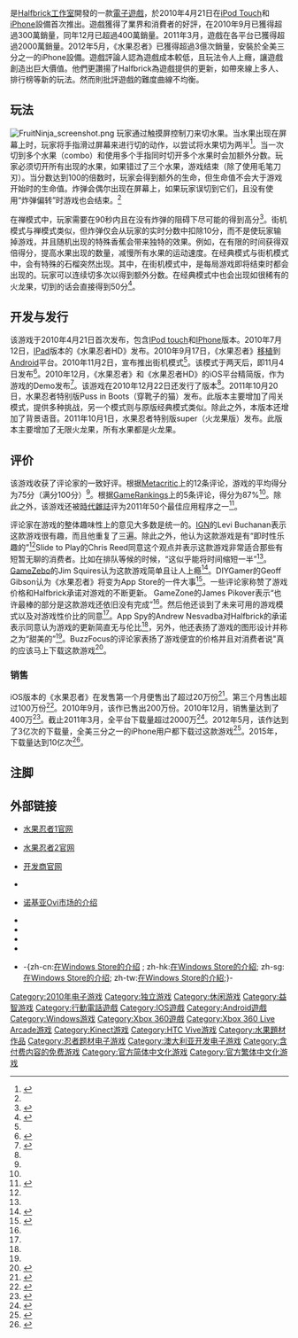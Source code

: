 {{更新|time=2017-05-16T13:20:13+00:00}}
{{noteTA
|G1=Games
|G2=IT
}}
{{Infobox video game
| title = Fruit Ninja
| image = File:FruitNinja_logo.png
| developer = [[Halfbrick工作室|Halfbrick]]
| publisher = 
| distributor = [[iTunes|iTunes]]、[[Google_Play|Google Play]]、[[Windows商店|Windows Store]]、{{tsl|en|Zune Software||Zune Software}}、{{tsl|en|Nokia Store||Nokia Store}}、{{tsl|en|Samsung Apps||Samsung Apps}}、[[Facebook|Facebook]] (Fruit Ninja Frenzy)、<ref name="FacebookApp">{{Cite web |url=https://www.facebook.com/appcenter/fruitninjafrenzy |publisher=[[Facebook|Facebook]] |accessdate=2012-11-18 |title=Fruit Ninja Frenzy - App Center |archive-date=2014-02-20 |archive-url=https://web.archive.org/web/20140220073331/https://www.facebook.com/appcenter/fruitninjafrenzy |dead-url=no }}</ref>[[PlayStation_Store|PlayStation Store]]、[[蒸汽|Steam]] (Fruit Ninja VR)<ref name="VR">{{cite web|last1=Byford|first1=Sam|title=Fruit Ninja VR is out now for the Vive, because of course|url=http://www.theverge.com/2016/7/7/12125480/fruit-ninja-vr-htc-vive-steam|website=The Verge|accessdate=2016-07-09|date=2016-07-07|archive-date=2016-07-09|archive-url=https://web.archive.org/web/20160709061235/http://www.theverge.com/2016/7/7/12125480/fruit-ninja-vr-htc-vive-steam|dead-url=no}}</ref>
| series = 
| engine = 
| platforms = {{plain list|
* [[iOS|iOS]]
* [[Android|Android]]
* [[Windows_Phone|Windows Phone]]
* [[Symbian|Symbian]]
* [[Bada_(操作系统)|Bada]]
* [[Microsoft_Windows|Windows]]
* [[Xbox_360|Xbox 360]] (XBLA)
* [[Facebook|Facebook]]
* [[PlayStation_Vita|PlayStation Vita]]
* [[Xbox_One|Xbox One]]
}}
| released = {{Collapsible list|title=2010年4月21日|titlestyle=font-weight:normal;background:transparent;text-align:left;|'''iPod Touch、iPhone'''<br />2010年4月21日<ref name="ign review">{{Cite web |url=http://wireless.ign.com/articles/108/1086649p1.html |title=Fruit Ninja Review |publisher=[[IGN|IGN]] |accessdate=2010-12-22 |date=2010-04-28 |first=Levi |last=Buchanan |deadurl=yes |archiveurl=https://www.webcitation.org/6COT4RCgX?url=http://www.ign.com/articles/2010/04/28/fruit-ninja-review |archivedate=2012-11-23 }}</ref><br />'''iPad'''<br />2010年7月14日<ref name="iPad release">{{Cite web |url=http://www.joystiq.com/2010/07/12/fruit-ninja-hd-slices-up-the-ipad-later-this-week/ |publisher=[[Joystiq|Joystiq]] |accessdate=2010-12-22 |title=Fruit Ninja HD slices up the iPad later this week |first=David |last=Hinkle |date=2010-07-12 |archive-url=https://www.webcitation.org/6COT1RzGB?url=http://www.joystiq.com/2010/07/12/fruit-ninja-hd-slices-up-the-ipad-later-this-week/ |archive-date=2012-11-23 |dead-url=yes }}</ref><br />'''Android'''<br />2010年9月17日<ref name="gamespot">{{Cite web |url=http://www.gamespot.com/android/puzzle/fruitninja/index.html |publisher=[[GameSpot|GameSpot]] |accessdate=2010-12-22 |title=Fruit Ninja for Android |archive-date=2010-12-19 |archive-url=https://web.archive.org/web/20101219202850/http://www.gamespot.com/android/puzzle/fruitninja/index.html |dead-url=no }}</ref><br />'''Windows Phone'''<br />2010年12月22日<ref name="winphone7 release">{{Cite web |url=http://wpcentral.com/pocket-god-and-fruit-ninja-both-live-marketplace |publisher=Windows Phone Central |title=Pocket God and Fruit Ninja both live in the Marketplace |date=2010-12-21 |accessdate=2010-12-27 |first=Daniel |last=Rubino |archive-date=2012-11-23 |archive-url=https://www.webcitation.org/6COT27wh6?url=http://www.wpcentral.com/pocket-god-and-fruit-ninja-both-live-marketplace |dead-url=no }}</ref><br />'''Symbian OS'''<br />2011年3月<ref name="All About Symbian">{{Cite web |url=http://www.allaboutsymbian.com/reviews/item/12699_Fruit_Ninja.php |publisher=All About Symbian |accessdate=2011-04-02 |title=Fruit Ninja for Symbian |archive-date=2012-09-20 |archive-url=https://www.webcitation.org/6AoQYwUzf?url=http://www.allaboutsymbian.com/reviews/item/12699_Fruit_Ninja.php |dead-url=no }}</ref><br />'''Bada OS'''<br />2011年3月29日<ref name="samsungapps">{{Cite web |url=http://www.samsungapps.com/topApps/topAppsDetail.as?productId=G00000588425 |publisher={{tsl|en|Samsung Apps||Samsung Apps}} |accessdate=2011-04-13 |title=Fruit Ninja for Bada |archive-date=2011-05-04 |archive-url=https://web.archive.org/web/20110504171833/http://www.samsungapps.com/topApps/topAppsDetail.as?productId=G00000588425 |dead-url=no }}</ref><br />'''Xbox 360'''<br />2011年8月10日<ref name="kinect announcement">{{Cite web |url=http://www.joystiq.com/2011/06/06/xbox-live-summer-of-arcade-2011-kicks-off-july-20/ |publisher=Joystiq |date=2011-06-06 |title=Xbox Live Summer of Arcade 2011 kicks off July 20 |first=David |last=Hinkle |accessdate=2011-06-07 |archive-url=https://www.webcitation.org/6AoQZmxhX?url=http://www.joystiq.com/2011/06/06/xbox-live-summer-of-arcade-2011-kicks-off-july-20/ |archive-date=2012-09-20 |dead-url=yes }}</ref><br />'''Windows 8'''<br />2012年6月7日<ref>{{Cite web |url=http://www.windows8apps.com/apps/games/arcade/fruit-ninja-for-windows-8/ |archive-url=https://web.archive.org/web/20120919221838/http://www.windows8apps.com/apps/games/arcade/fruit-ninja-for-windows-8/ |dead-url=yes |archive-date=2012-09-19 |publisher=Windows 8 Apps |accessdate=2012-08-10 |title=Fruit Ninja for Windows 8}} 
</ref><br />'''Nook Color'''<br />2011年6月10日<br />'''PlayStation Vita'''<br />2013年8月13日<ref>{{Cite web |url=http://blog.us.playstation.com/2013/08/11/the-drop-week-of-august-12th-2013-new-releases/ |publisher=PlayStation.Blog |accessdate=2013-08-12 |title=The Drop: Week of August 12th 2013 New Releases |archive-date=2015-05-01 |archive-url=https://web.archive.org/web/20150501192800/http://blog.us.playstation.com/2013/08/11/the-drop-week-of-august-12th-2013-new-releases/ |dead-url=no }}</ref><br />'''Xbox One'''<br />2015年3月18日<ref>{{Cite web |url=http://fruitninja.com/kinect/ |publisher=[[Halfbrick工作室|Halfbrick Studios]] |accessdate=2015-02-27 |title=Fruit Ninja Kinect Website |archive-date=2015-03-15 |archive-url=https://web.archive.org/web/20150315002619/http://fruitninja.com/kinect/ |dead-url=no }}</ref><br />'''HTC Vive'''<br />2016年7月7日<ref name="VR" />
}}
| genre = [[街机|街机]]
| modes = [[单人电子游戏|单人]]、[[多人电子游戏|多人]] (iPad and Kinect for Xbox 360)
}}

{{vgname|水果忍者|en=Fruit Ninja}}是[[Halfbrick工作室|Halfbrick工作室]]開發的一款[[電子遊戲|電子遊戲]]，於2010年4月21日在[[IPod_touch|iPod Touch]]和[[iPhone|iPhone]]設備首次推出。遊戲獲得了業界和消費者的好評，在2010年9月已獲得超過300萬銷量，同年12月已超過400萬銷量。2011年3月，遊戲在各平台已獲得超過2000萬銷量。2012年5月，《水果忍者》已獲得超過3億次銷量，安裝於全美三分之一的iPhone設備。遊戲評論人認為遊戲成本較低，且玩法令人上癮，讓遊戲創造出巨大價值。他們更讚揚了Halfbrick為遊戲提供的更新，如帶來線上多人、排行榜等新的玩法。然而{{Who|有人|time=2018-12-25T18:54:48+00:00}}則批評遊戲的難度曲線不均衡。

==玩法==
[[Image:FruitNinja_screenshot.png|thumb]]
玩家通过触摸屏控制刀来切水果。当水果出现在屏幕上时，玩家将手指滑过屏幕来进行切的动作，以尝试将水果切为两半<ref name="toucharcade review">{{cite web |url=https://toucharcade.com/2010/04/21/fruit-ninja-review-all-ninja-hate-fruit/ |title='Fruit Ninja' Review – All Ninja Hate Fruit |last=Kim |first=Arnold |date=2010-04-21 |website=[[TouchArcade|TouchArcade]] |access-date=2018-07-14 |archive-date=2021-01-31 |archive-url=https://web.archive.org/web/20210131143320/https://toucharcade.com/2010/04/21/fruit-ninja-review-all-ninja-hate-fruit/ |dead-url=no }}</ref>。当一次切到多个水果（combo）和使用多个手指同时切开多个水果时会加额外分数。玩家必须切开所有出现的水果，如果错过了三个水果，游戏结束（除了使用毛笔刀刃）。当分数达到100的倍数时，玩家会得到额外的生命，但生命值不会大于游戏开始时的生命值。炸弹会偶尔出现在屏幕上，如果玩家误切到它们，且没有使用“炸弹偏转”时游戏也会结束。<ref name="toucharcade review" />

在禅模式中，玩家需要在90秒内且在没有炸弹的阻碍下尽可能的得到高分<ref name="gamezone review">{{Cite web|url=http://iphone.gamezone.com/reviews/item/fruit_ninja/ |archive-url=https://web.archive.org/web/20100702022651/http://iphone.gamezone.com/reviews/item/fruit_ninja  |archive-date=2010-07-02 |publisher=GameZone |access-date=2010-12-22 |date=2010-06-29 |title=Fruit Ninja - iPhone |first=James |last=Pikover }}</ref>。街机模式与禅模式类似，但炸弹仅会从玩家的实时分数中扣除10分，而不是使玩家输掉游戏，并且随机出现的特殊香蕉会带来独特的效果。例如，在有限的时间获得双倍得分，提高水果出现的数量，减慢所有水果的运动速度。在经典模式与街机模式中，会有特殊的石榴突然出现。其中，在街机模式中，是每局游戏即将结束时都会出现的。玩家可以连续切多次以得到额外分数。在经典模式中也会出现如很稀有的火龙果，切到的话会直接得到50分<ref name="arcade mode">{{Cite web |url=http://mashable.com/2010/11/02/fruit-ninja-arcade-mode/ |access-date=2010-12-22 |date=2010-11-02 |title="Fruit Ninja" Reveals New Arcade Mode |first=Black |last=Robinson |publisher=Mashable |archive-date=2020-08-09 |archive-url=https://web.archive.org/web/20200809034440/https://mashable.com/2010/11/02/fruit-ninja-arcade-mode/ |dead-url=no }}</ref>。

==开发与发行==
该游戏于2010年4月21日首次发布，包含[[IPod_touch|IPod touch]]和[[IPhone|IPhone]]版本。2010年7月12日，[[IPad|IPad]]版本的《水果忍者HD》发布。2010年9月17日，《水果忍者》[[移植_(軟體)|移植]]到[[Android|Android]]平台。2010年11月2日，宣布推出街机模式<ref name="arcade mode" />。该模式于两天后，即11月4日发布<ref name="release arcade">{{Cite web |url=http://www.halfbrick.com/2010/11/fruit-ninja-arcade-mode-live/ |title=Fruit Ninja Arcade Mode is Live! |first=Phil |last=Larsen |date=2010-11-04 |access-date=2010-12-22 |publisher=Halfbrick |archive-date=2013-01-16 |archive-url=https://web.archive.org/web/20130116211238/http://halfbrick.com/2010/11/fruit-ninja-arcade-mode-live/ |dead-url=no }}</ref>。2010年12月，《水果忍者》和《水果忍者HD》的iOS平台精简版，作为游戏的Demo发布<ref name="lite">{{Cite web |url=http://www.halfbrick.com/2010/12/fruit-ninja-lite-and-more/ |title=Fruit Ninja Lite and More! |publisher=Halfbrick |access-date=2010-12-22 |date=2010-12-22 |first=Phil |last=Larsen |archive-date=2013-02-19 |archive-url=https://web.archive.org/web/20130219051622/http://halfbrick.com/2010/12/fruit-ninja-lite-and-more/ |dead-url=yes }}</ref>。该游戏在2010年12月22日还发行了{{tsl|en|Windows Phone 7||Windows Phone 7}}版本<ref name="winphone7 release"/>。2011年10月20日，水果忍者特别版Puss in Boots（穿靴子的猫）发布。此版本主要增加了闯关模式，提供多种挑战，另一个模式则与原版经典模式类似。除此之外，本版本还增加了背景语音。2011年10月1日，水果忍者特别版super（火龙果版）发布。此版本主要增加了无限火龙果，所有水果都是火龙果。

==评价==
{{Video game reviews
| GR = iOS: 87%<ref name=GameRankings>{{cite web |url=https://www.gamerankings.com/iphone/600640-fruit-ninja/index.html |title=Fruit Ninja for iOS (iPhone/iPad) |website=[[GameRankings|GameRankings]] |publisher=[[CBS互動|CBS互動]] |access-date=2014-10-31 |archive-date=2019-12-09 |archive-url=https://web.archive.org/web/20191209015346/https://www.gamerankings.com/iphone/600640-fruit-ninja/index.html |dead-url=no }}</ref>
| MC = iOS: 75/100<ref name=Metacritic>{{cite web |url=http://www.metacritic.com/game/ios/fruit-ninja |title=Fruit Ninja for iPhone/iPad Reviews |website=[[Metacritic|Metacritic]] |publisher=[[CBS互動|CBS互動]] |access-date=2014-10-31 |archive-date=2020-10-13 |archive-url=https://web.archive.org/web/20201013030554/https://www.metacritic.com/game/ios/fruit-ninja |dead-url=no }}</ref><br />(HD) iOS: 80/100<ref>{{cite web |url=http://www.metacritic.com/game/ios/fruit-ninja-hd |title=Fruit Ninja HD for iPhone/iPad Reviews |website=[[Metacritic|Metacritic]] |publisher=[[CBS互動|CBS互動]] |access-date=2018-07-14 |archive-date=2020-11-06 |archive-url=https://web.archive.org/web/20201106154737/https://www.metacritic.com/game/ios/fruit-ninja-hd |dead-url=no }}</ref><br />(Kinect) X360: 71/100<ref>{{cite web |url=http://www.metacritic.com/game/xbox-360/fruit-ninja-kinect |title=Fruit Ninja Kinect for Xbox 360 Reviews |website=[[Metacritic|Metacritic]] |publisher=[[CBS互動|CBS互動]] |access-date=2018-07-14 |archive-date=2021-04-01 |archive-url=https://web.archive.org/web/20210401010702/https://www.metacritic.com/game/xbox-360/fruit-ninja-kinect |dead-url=no }}</ref><br />(Kinect 2) XONE: 69/100<ref>{{cite web |url=http://www.metacritic.com/game/xbox-one/fruit-ninja-kinect-2 |title=Fruit Ninja Kinect 2 for Xbox One Reviews |website=[[Metacritic|Metacritic]] |publisher=[[CBS互動|CBS互動]] |access-date=2018-07-14 |archive-date=2020-11-25 |archive-url=https://web.archive.org/web/20201125112051/https://www.metacritic.com/game/xbox-one/fruit-ninja-kinect-2 |dead-url=no }}</ref>
| GameZone = 7/10<ref name="gamezone review"/>
| IGN = 8.5/10<ref name="ign review" />
| rev1 = AppSpy
| rev1Score = {{Rating|5|5}}<ref name="appspy review">{{Cite web |url=http://www.appspy.com/fruit-ninja-review |title=Fruit Ninja Review |access-date=2010-12-22 |publisher=App Spy |first=Andrew |last=Nesvadba |archive-date=2012-11-23 |archive-url=https://www.webcitation.org/6COT5noTA?url=http://www.appspy.com/fruit-ninja-review |dead-url=no }}</ref>
| rev2 = <!-- 页面不存在 -->[[Gamezebo|Gamezebo]]
| rev2Score = {{Rating|4|5}}<ref name="gamezebo review">{{Cite web |url=http://www.gamezebo.com/iphone-games/fruit-ninja/review |publisher=[[GameZebo|GameZebo]] |access-date=2010-12-22 |date=2010-05-13 |first=Jim |last=Squires |title=Fruit Ninja Review |archive-url=https://www.webcitation.org/6COT6iHjd?url=http://www.gamezebo.com/games/fruit-ninja/review |archive-date=2012-11-23 }}</ref>
| rev3 = Slide to Play
| rev3Score = 4/4<ref name="slidetoplay review">{{Cite web |url=http://www.slidetoplay.com/story/fruit-ninja-review |access-date=2010-12-22 |publisher=Slide to Play |date=2010-09-17 |title=Fruit Ninja Review |first=Chris |last=Reed |archive-date=2012-11-23 |archive-url=https://www.webcitation.org/6COT7OdcQ?url=http://www.slidetoplay.com/story/fruit-ninja-review |dead-url=yes}}{{失效链接}}</ref>
| rev4 = [[TouchArcade|TouchArcade]]
| rev4Score = iOS: {{Rating|5|5}}<ref name="toucharcade review" />
| rev5 = Android Games
| rev5Score = {{Rating|4|5}}
}}

该游戏收获了评论家的一致好评。根据[[Metacritic|Metacritic]]上的12条评论，游戏的平均得分为75分（满分100分）<ref name=Metacritic />。根据[[GameRankings|GameRankings]]上的5条评论，得分为87%<ref name=GameRankings />。除此之外，该游戏还被[[時代雜誌|時代雜誌]]评为2011年50个最佳应用程序之一<ref>{{cite magazine|url=http://www.time.com/time/specials/packages/article/0,28804,2044480_2043594_2043582,00.html|title=50 Best iPhone Apps 2011|last=Starr|first=Miral|date=2011-01-27|magazine=[[時代雜誌|時代雜誌]]|access-date=2011-01-27|archive-date=2013-08-24|archive-url=https://web.archive.org/web/20130824005512/http://www.time.com/time/specials/packages/article/0,28804,2044480_2043594_2043582,00.html|dead-url=yes}}</ref>。

评论家在游戏的整体趣味性上的意见大多数是统一的。[[IGN|IGN]]的Levi Buchanan表示这款游戏很有趣，而且他重复了三遍。除此之外，他认为这款游戏是有“即时性乐趣的”<ref name="ign review"/>Slide to Play的Chris Reed同意这个观点并表示这款游戏非常适合那些有短暂无聊的消费者。比如在排队等候的时候，“这似乎能将时间缩短一半”<ref name="slidetoplay review" />。[[GameZebo|GameZebo]]的Jim Squires认为这款游戏简单且让人上瘾<ref name="gamezebo review">{{Cite web |url=http://www.gamezebo.com/iphone-games/fruit-ninja/review |publisher=[[GameZebo|GameZebo]] |access-date=2010-12-22 |date=2010-05-13 |first=Jim |last=Squires |title=Fruit Ninja Review |archive-url=https://www.webcitation.org/6COT6iHjd?url=http://www.gamezebo.com/games/fruit-ninja/review |archive-date=2012-11-23 }}</ref>。DIYGamer的Geoff Gibson认为《水果忍者》将变为App Store的一件大事<ref name="diygamer review">{{Cite web|url=http://www.diygamer.com/2010/04/smoothie-fruit-ninja-review/ |archive-url=https://web.archive.org/web/20100427000643/http://www.diygamer.com/2010/04/smoothie-fruit-ninja-review/  |archive-date=2010-04-27 |title=Can I Get a Smoothie? Fruit Ninja Review |date=2010-04-21 |first=Geoff |last=Gibson |publisher=DIYGamer |access-date=2010-12-22 }}</ref>。一些评论家称赞了游戏价格和Halfbrick承诺对游戏的不断更新。 GameZone的James Pikover表示“也许最棒的部分是这款游戏还依旧没有完成”<ref name="gamezone review" />。然后他还谈到了未来可用的游戏模式以及对游戏性价比的同意<ref name="gamezone review" />。App Spy的Andrew Nesvadba对Halfbrick的承诺表示同意认为游戏的更新简直无与伦比<ref name="appspy review" />，另外，他还表扬了游戏的图形设计并称之为“甜美的”<ref name="appspy review" />。BuzzFocus的评论家表扬了游戏便宜的价格并且对消费者说"真的应该马上下载这款游戏<ref name="buzzfocus review">{{Cite web|url=http://www.buzzfocus.com/2010/04/25/iphone-review-fruit-ninja/ |archive-url=https://web.archive.org/web/20100428223351/http://www.buzzfocus.com/2010/04/25/iphone-review-fruit-ninja/  |archive-date=2010-04-28 |author=Bags |date=2010-04-25 |access-date=2010-12-22 |title=iPhone Game Review: Fruit Ninja |publisher=BuzzFocus }}</ref>。

===销售===
iOS版本的《水果忍者》在发售第一个月便售出了超过20万份<ref name="joystiq interview">{{Cite web |url=http://www.joystiq.com/2010/05/10/halfbrick-shares-fruit-ninja-sales-numbers-how-to-succeed-on-th/ |publisher=Joystiq |access-date=2010-12-22 |title=Halfbrick shares Fruit Ninja sales numbers, how to succeed on the App store |first=David |last=Hinkle |date=2010-05-10 |archive-date=2012-10-18 |archive-url=https://web.archive.org/web/20121018191634/http://www.joystiq.com/2010/05/10/halfbrick-shares-fruit-ninja-sales-numbers-how-to-succeed-on-th/ |dead-url=no }}</ref>。第三个月售出超过100万份<ref name="gamasutra million">{{cite web|url=http://www.gamasutra.com/view/pressreleases/60564/FRUIT_NINJA_SELLS_ONE_MILLION_COPIES_WORLDWIDE_ON_IPHONE_ANDIPOD_TOUCH.php|title=FRUIT NINJA SELLS ONE MILLION COPIES WORLDWIDE ON IPHONE AND IPOD TOUCH|date=2010-07-05|website=[[Gamasutra|Gamasutra]]|access-date=2010-12-22|archive-date=2018-07-15|archive-url=https://web.archive.org/web/20180715012908/https://www.gamasutra.com/view/pressreleases/60564/FRUIT_NINJA_SELLS_ONE_MILLION_COPIES_WORLDWIDE_ON_IPHONE_ANDIPOD_TOUCH.php|dead-url=no}}</ref>。2010年9月，该作已售出200万份。2010年12月，销售量达到了400万<ref name="two million">{{Cite web|url=http://www.joystiq.com/2010/09/23/fruit-ninja-sells-two-million/|title=Fruit Ninja sells two million|last=McElroy|first=Justin|date=2010-09-23|publisher=Joystiq|access-date=2010-12-22|archive-date=2012-10-18|archive-url=https://web.archive.org/web/20121018191639/http://www.joystiq.com/2010/09/23/fruit-ninja-sells-two-million/|dead-url=no}}</ref>。截止2011年3月，全平台下载量超过2000万<ref>{{Cite web|url=http://www.joystiq.com/2011/03/03/fruit-ninja-surpasses-20-million-total-downloads/|title=Fruit Ninja surpasses 20 million total downloads|last=Hinkle|first=David|date=2011-03-03|publisher=Joystiq|access-date=2011-03-09|archive-date=2011-06-29|archive-url=https://web.archive.org/web/20110629131745/http://www.joystiq.com/2011/03/03/fruit-ninja-surpasses-20-million-total-downloads/|dead-url=no}}</ref>。2012年5月，该作达到了3亿次的下载量，全美三分之一的iPhone用户都下载过这款游戏<ref name="downloads @ May 31, 2012">{{cite web|url=https://techcrunch.com/2012/05/31/fruit-ninja-tops-300m-downloads-after-two-years-now-installed-on-13-of-all-u-s-iphones/|title=Fruit Ninja Tops 300M+ Downloads After Two Years, Now Installed On 1/3 Of All U.S. iPhones|last=Crook|first=Jordan|date=2012-05-31|publisher=TechCrunch|work=[[TechCrunch|TechCrunch]]|access-date=2012-07-01|archive-date=2020-10-29|archive-url=https://web.archive.org/web/20201029060612/https://techcrunch.com/2012/05/31/fruit-ninja-tops-300m-downloads-after-two-years-now-installed-on-13-of-all-u-s-iphones/|dead-url=no}}</ref>。2015年，下载量达到10亿次<ref>{{Cite news|url=http://kotaku.com/fruit-ninjas-creators-have-been-split-by-an-identity-cr-1788685803|title=Fruit Ninja's Creators Have Been Split By An Identity Crisis|last=Serrels|first=Mark|work=Kotaku|access-date=2017-06-26|language=en-US|archive-date=2018-04-01|archive-url=https://web.archive.org/web/20180401065957/https://kotaku.com/fruit-ninjas-creators-have-been-split-by-an-identity-cr-1788685803|dead-url=no}}</ref>。

==注脚==
{{reflist}}

==外部链接==
{{Portal|電子遊戲}}
*{{en}}[https://www.halfbrick.com/games/fruit-ninja 水果忍者1官网]
*{{en}}[https://www.halfbrick.com/games/fruit-ninja-2 水果忍者2官网]
*{{en}}[https://www.halfbrick.com/ 开发商官网]
*{{ITunes Preview App|362949845}}
*{{en}}[http://store.ovi.com/content/101584 诺基亚Ovi市场的介绍] {{Wayback|url=http://store.ovi.com/content/101584 |date=20111017183152 }}
*{{Google Play|com.halfbrick.fruitninja|Fruit Ninja Classic}}
*{{Google Play|com.halfbrick.fruitninjafree|水果忍者-爽快切水果}}
*{{Google Play|com.halfbrick.fruitninjax|水果忍者2-趣味十足的动作游戏}}
*{{ITunes Preview App|469297662|水果忍者：穿靴子的猫}}
*{{zh}}-{zh-cn:[http://apps.microsoft.com/windows/zh-cn/app/fruit-ninja/eabfb4b0-cb66-471a-bcff-c48bbbb83ad4/ 在Windows Store的介绍] {{Wayback|url=http://apps.microsoft.com/windows/zh-cn/app/fruit-ninja/eabfb4b0-cb66-471a-bcff-c48bbbb83ad4/ |date=20131115012247 }}; zh-hk:[http://apps.microsoft.com/windows/zh-hk/app/fruit-ninja/eabfb4b0-cb66-471a-bcff-c48bbbb83ad4/ 在Windows Store的介紹]; zh-sg:[http://apps.microsoft.com/windows/zh-sg/app/fruit-ninja/eabfb4b0-cb66-471a-bcff-c48bbbb83ad4/ 在Windows Store的介绍]; zh-tw:[http://apps.microsoft.com/windows/zh-tw/app/fruit-ninja/eabfb4b0-cb66-471a-bcff-c48bbbb83ad4/ 在Windows Store的介紹];}-

{{DEFAULTSORT:Fruit Ninja}}
[[Category:2010年电子游戏|Category:2010年电子游戏]]
[[Category:独立游戏|Category:独立游戏]]
[[Category:休闲游戏|Category:休闲游戏]]
[[Category:益智游戏|Category:益智游戏]]
[[Category:行動電話遊戲|Category:行動電話遊戲]]
[[Category:IOS遊戲|Category:IOS遊戲]]
[[Category:Android遊戲|Category:Android遊戲]]
[[Category:Windows游戏|Category:Windows游戏]]
[[Category:Xbox_360遊戲|Category:Xbox 360遊戲]]
[[Category:Xbox_360_Live_Arcade游戏|Category:Xbox 360 Live Arcade游戏]]
[[Category:Kinect游戏|Category:Kinect游戏]]
[[Category:HTC_Vive游戏|Category:HTC Vive游戏]]
[[Category:水果題材作品|Category:水果題材作品]]
[[Category:忍者题材电子游戏|Category:忍者题材电子游戏]]
[[Category:澳大利亚开发电子游戏|Category:澳大利亚开发电子游戏]]
[[Category:含付费内容的免费游戏|Category:含付费内容的免费游戏]]
[[Category:官方简体中文化游戏|Category:官方简体中文化游戏]]
[[Category:官方繁体中文化游戏|Category:官方繁体中文化游戏]]